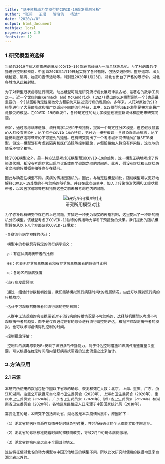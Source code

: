 ```yaml
---
title: "基于随机动力学模型的COVID-19爆发预测分析"
author: "张莉   王瑶   管晓倩   杨洁"
date: "2020/4/8"
output: html_document
mathjax: local
pagemargins: 2.5
fontsize: 12
---
```

### 1.研究模型的选择

    当前的2019年冠状病毒疾病爆发(COVID-19)现在已经成为一场全球性危机。为了对病毒的传播进行控制和预防，中国自2020年1月19日起实施了各种措施，包括交通限制、医疗追踪、出入境检查、隔离、检疫和宣传活动等。特别是2020年1月23日，湖北省出台了严格的限行令，湖北各城市从此被封锁。

    为了对新型冠状病毒进行研究，动态模型可能是研究流行病发展规律最古老、最著名的数学工具之一。近一个世纪前由Kermack and McKendrick (1927)提出的SIR模型是第一个(也是最重要的一个)试图用确定性常微分方程系统来描述流行病的发展的。多年来，人们对原始的SIR模型进行了大量的修改和推广以适应不同的流行特征，其中，SIS模型和SEIR模型是被大家最广泛接受的模型。在COVID-19的爆发中，各种确定性的动力学模型也被重新设计和应用来研究问题。

    例如，通过考虑临床进展、流行病学状况和干预措施，提出一个确定性分区模型，但它假设暴露的人群没有传染性，这不符合COVID-19的特征，另外这一模型假设一旦感染就实施隔离，这不能反映医疗追踪带来的不可避免的延迟。还有研究提出了一个考虑城市间传输的扩展SEIR模型，但这一模型没有考虑到隔离和医疗追踪等控制措施，并假设接触人群没有传染性，这也与的情况不完全相符。

    除了ODE模型之外，另一种方法是考虑DE模型预测COVID-19的趋势，这一模型正确地考虑了传染潜伏期，却没有考虑症状出现与诊断或医学追踪之间的时间差。此外，假设有症状和无症状患者之间的传播概率相等也存在疑问。

    因此与确定性模型不同，疾病的传播是随机的。因此，与确定性模型相比，随机模型可以更好地解释COVID-19爆发的不可忽略的随机性。并且在此次研究中，加入了传染性潜伏期和无症状携带者，以及医学追踪等控制措施这些之前未被考虑在内的问题。
    
<center>![研究所用模型对比](C:\Users\lenovo\Desktop\image\1.png)</center>

    为了弥补现有研究中存在的上述问题，并描述一种更为现实的传播机制，这里提出了一种新的随机分区模型，该模型考虑了COVID-19独特的传播动力学和干预措施的效果。我们提出的随机模型旨在从以下几个方面研究COVID-19爆发：

    -关键流行病学参数的估计：

     模型中的参数具有特定的流行病学意义：
 
     ρ：有症状病毒携带者的比例
  
     θE：代表无症状病毒携带者和有症状病毒携带者的感染性比例
  
     q：各地区的隔离强度

    -流行病发展预测:

     通过一组估计参数和初始值，我们能够模拟流行病随时间t的发展情况，由此可以得到流行病的传播趋势。

    -估计不可观察的携带者和流行病的控制日期：

     人群中无法观察的病毒携带者对于流行病的传播情况是不可忽略的，选择随机模型以考虑不可观察携带者的趋势，而不是仅仅通过现有的感染进行流行病控制评估，根据不可观测携带者的模拟，也可以求得疫情得到控制的时间。

    -控制措施评估：

     控制后的病毒感染数Rc反映了流行病的传播能力，对于评估控制措施和疾病传播速度至关重要，可以根据在给定时间段内活跃病毒携带者的进出流量之比来估计。

### 2.方法应用

#### 2.1 来源

    本研究所使用的数据包括中国以下省市的确诊、恢复和死亡人数：北京、上海、重庆、广东、浙江和湖南。这些公开数据来自北京市卫生委员会（2020年）、上海市卫生委员会（2020年）、重庆市卫生委员会（2020年）、广东省卫生委员会（2020年）、浙江省卫生委员会（2020年）和湖南省卫生委员会（2020年）。各地区居民相应人口来源于中国国家统计局（2018年）。

    需要注意的是，本研究不包括湖北省，湖北省是本次疫情的震中，原因如下：

    （1）湖北省的医疗资源在疫情开始时就负担过重，并非所有确诊的个人都能立即住院治疗。

    （2）湖北省的诊断标准随着时间的推移而改变，导致2月中旬确诊病例激增。

    （3）湖北省的病死率远高于全国其他地区。

    这些特征使湖北省的动力模型与中国其他地区的模型不同，所以此次研究时使用的数据均是来自湖北省以外的。
